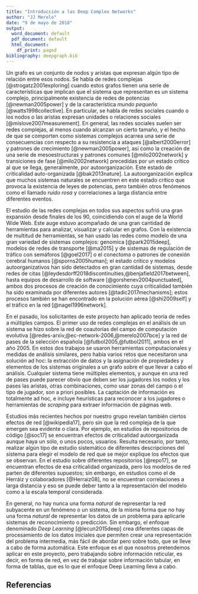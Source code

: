 ```yaml
---
title: "Introducción a las Deep Complex Networks"
author: "JJ Merelo"
date: "9 de mayo de 2018"
output:
  word_document: default
  pdf_document: default
  html_document:
    df_print: paged
bibliography: deepgraph.bib
---
```


Un grafo es un conjunto de nodos y aristas que expresan algún tipo de relación entre esos nodos. Se habla de redes complejas  [@strogatz2001exploring] cuando estos grafos tienen una serie de características que implican que el sistema que representan es un sistema complejo, principalmente existencia de redes de potencias [@newman2005power] y de la característica *mundo pequeño* [@watts1998collective]. En particular, se habla de redes sociales cuando o los nodos o las aristas expresan unidades o relaciones sociales [@mislove2007measurement]. En general, las redes sociales suelen ser redes complejas, al menos cuando alcanzan un cierto tamaño, y el hecho de que se comporten como sistemas complejos acarrea una serie de consecuencias con respecto a su resistencia a ataques [@albert2000error] y patrones de crecimiento [@newman2005power], así como la creación de una serie de mesoestructuras y patrones comunes [@milo2002network] y transiciones de fase [@milo2002network] precedidas por un estado crítico al que se llega, generalmente, por autoorganización. Este estado de criticalidad auto-organizada [@bak2013nature]. La autoorganización explica que muchos sistemas naturales se encuentren en este estado crítico que provoca la existencia de leyes de potencias, pero también otros fenómenos como el llamado *ruido rosa* y correlaciones a larga distancia entre diferentes eventos.

El estudio de las redes complejas en todos sus aspectos sufrió una gran expansión desde finales de los 90, coincidiendo con el auge de la World Wide Web. Este auge estuvo acompañado de una gran cantidad de herramientas para analizar, visualizar y calcular en grafos. Con la existencia de multitud de herramientas, se han usado las redes como modelo de una gran variedad de sistemas complejos: genomica [@park2015deep], modelos de redes de transporte [@ma2015] y de sistemas de regulación de tráfico con semáforos [@goel2017] o el conectoma o patrones de conexión cerebral humanos [@sporns2005human]; el estado crítico y modelos autoorganizativos han sido detectados en gran cantidad de sistemas, desde redes de citas [@leydesdorff2018discontinuities,@benjafield2017between], hasta equipos de desarrollo de software [@gorshenev2004punctuated], ambos dos procesos de creación de conocimiento cuya criticalidad también ha sido examinada por diferentes autores [@tadic2017mechanisms]; estos procesos también se han encontrado en la polución aérea [@shi2009self] y el tráfico en la red [@nagel1996network].

En el pasado, los solicitantes de este proyecto han aplicado teoría de redes a múltiples campos. El primer uso de redes complejas en el análisis de un sistema se hizo sobre la red de coautorías del campo de computación evolutiva [@redes-arxiv,@ec-network-2006,@merelo2007bce] y la red de pases de la selección española [@futbol2005,@futbol2011], ambos en el año 2005. En estos dos trabajos se usaron herramientas computacionales y medidas de análisis similares, pero había varios retos que necesitaron una solución ad hoc: la extracción de datos y la asignación de propiedades y elementos de los sistemas originales a un grafo sobre el que llevar a cabo el análisis. Cualquier sistema tiene múltiples elementos, y aunque en una red de pases puede parecer obvio que deben ser los jugadores los nodos y los pases las aristas, otras combinaciones, como usar zonas del campo o el tipo de jugador, son a priori posibles. La captación de información es totalmente ad hoc, e incluye heurísticas para reconocer a los jugadores o herramientas de *scraping* para extraer información de páginas web.

Estudios más recientes hechos por nuestro grupo revelan también ciertos efectos de red [@wikipedia17], pero sin que la red compleja de la que emergen sea evidente o clara. Por ejemplo, en estudios de repositorios de código [@soc17] se encuentran efectos de criticalidad autoorganizada aunque haya un sólo, o unos pocos, usuarios. Resulta necesario, por tanto, realizar algún tipo de estudio sistemático de diferentes descripciones del sistema para elegir el modelo de red que se mejor explique los efectos que se observan. En el estudio sobre diferentes repositorios [@repo17], se encuentran efectos de esa criticalidad organizada, pero los modelos de red parten de diferentes supuestos; sin embargo, en estudios como el de Herráiz y colaboradores [@Herraiz08], no se encuentran correlaciones a larga distancia y eso se puede deber tanto a la representación del modelo como a la escala temporal considerada. 

En general, no hay nunca una forma *natural* de representar la red subyacente en un fenómeno o un sistema, de la misma forma que no hay una forma *natural* de representar los datos de un problema para aplicarle sistemas de reconocimiento o predicción. Sin embargo, el enfoque denominado *Deep Learning* [@lecun2015deep] crea diferentes capas de procesamiento de los datos iniciales que permiten crear una representación del problema intermedia, más fácil de abordar pero sobre todo, que se lleve a cabo de forma automática. Este enfoque es el que nosotros pretendemos aplicar en este proyecto, pero trabajando sobre información reticular, es decir, en forma de red, en vez de trabajar sobre información tabular, en forma de tablas, que es lo que el enfoque Deep Learning lleva a cabo.






## Referencias

